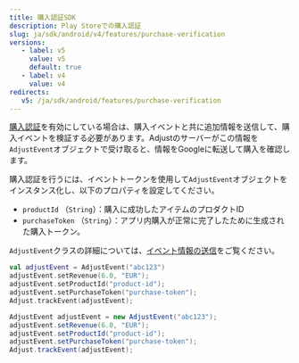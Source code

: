 ```yaml
---
title: 購入認証SDK
description: Play Storeでの購入認証
slug: ja/sdk/android/v4/features/purchase-verification
versions:
   - label: v5
     value: v5
     default: true
   - label: v4
     value: v4
redirects:
   v5: /ja/sdk/android/features/purchase-verification
---
```


[購入認証](https://help.adjust.com/ja/article/purchase-verification)を有効にしている場合は、購入イベントと共に追加情報を送信して、購入イベントを検証する必要があります。Adjustのサーバーがこの情報を`AdjustEvent`オブジェクトで受け取ると、情報をGoogleに転送して購入を確認します。

購入認証を行うには、イベントトークンを使用して`AdjustEvent`オブジェクトをインスタンス化し、以下のプロパティを設定してください。

- `productId` （`String`）：購入に成功したアイテムのプロダクトID
- `purchaseToken` （`String`）：アプリ内購入が正常に完了したために生成された購入トークン。

<Callout type="seealso">

`AdjustEvent`クラスの詳細については、[イベント情報の送信](/ja/sdk/android/features/events)をご覧ください。

</Callout>
<Tabs>
<Tab title="Kotlin" sync="kotlin">

```kotlin
val adjustEvent = AdjustEvent("abc123")
adjustEvent.setRevenue(6.0, "EUR");
adjustEvent.setProductId("product-id");
adjustEvent.setPurchaseToken("purchase-token");
Adjust.trackEvent(adjustEvent);
```

</Tab>
<Tab title="Java" sync="java">

```java
AdjustEvent adjustEvent = new AdjustEvent("abc123");
adjustEvent.setRevenue(6.0, "EUR");
adjustEvent.setProductId("product-id");
adjustEvent.setPurchaseToken("purchase-token");
Adjust.trackEvent(adjustEvent);
```

</Tab>
</Tabs>
